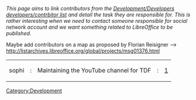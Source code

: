 {{TopMenu}}
{{Menu}}
{{Menu.Development}}
{{OrigLang|Contributors responsabilities}}

''This page aims to link contributors from the [[Development/Developers developers/contrbitor list]] and detail the task they are responsible for. This is rather interesting when we need to contact someone responsible for social network account and we want something related to LibreOffice to be published.''


Maybe add contributors on a map as proposed by Florian Reisigner --> http://listarchives.libreoffice.org/global/projects/msg01376.html

{|
|sophi
|:
|Maintaining the YouTube channel for TDF
|:
|[http://listarchives.libreoffice.org/global/users/msg40753.html 1]
|}

[[Category:Development]]

